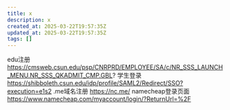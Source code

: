 ```yaml
---
title: x
description: x
created_at: 2025-03-22T19:57:35Z
updated_at: 2025-03-22T19:57:35Z
tags: []
---
```


edu注册
https://cmsweb.csun.edu/psp/CNRPRD/EMPLOYEE/SA/c/NR_SSS_LAUNCH_MENU.NR_SSS_QKADMIT_CMP.GBL?
学生登录
https://shibboleth.csun.edu/idp/profile/SAML2/Redirect/SSO?execution=e1s2
.me域名注册
https://nc.me/
namecheap登录页面
https://www.namecheap.com/myaccount/login/?ReturnUrl=%2F